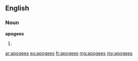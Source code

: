 ==English==

===Noun===
'''apogees'''

# {{plural of|apogee}}

[[ar:apogees]]
[[eo:apogees]]
[[fr:apogees]]
[[mg:apogees]]
[[my:apogees]]